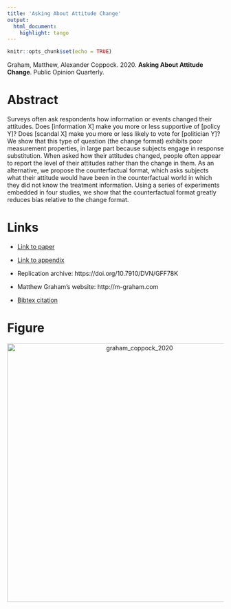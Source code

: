 ```yaml
---
title: 'Asking About Attitude Change'
output:
  html_document:
    highlight: tango
---
```


```r
knitr::opts_chunk$set(echo = TRUE)
```

Graham, Matthew, Alexander Coppock. 2020. <b>Asking About Attitude Change</b>. Public Opinion Quarterly.

# Abstract
Surveys often ask respondents how information or events changed their attitudes. Does [information X] make you more or less supportive of [policy Y]? Does [scandal X] make you more or less likely to vote for [politician Y]? We show that this type of question (the change format) exhibits poor measurement properties, in large part because subjects engage in response substitution. When asked how their attitudes changed, people often appear to report the level of their attitudes rather than the change in them. As an alternative, we propose the counterfactual format, which asks subjects what their attitude would have been in the counterfactual world in which they did not know the treatment information. Using a series of experiments embedded in four studies, we show that the counterfactual format greatly reduces bias relative to the change format.

# Links
 - <a href='graham_coppock_2020.pdf'>Link to paper</a>
 - <a href='graham_coppock_2020_appendix.pdf'>Link to appendix</a>
 - Replication archive: https://doi.org/10.7910/DVN/GFF78K 

- Matthew Graham's website: http://m-graham.com
 - <a href='graham_coppock_2020.bib'>Bibtex citation</a>

# Figure
<center><img src="display_figures/graham_coppock_2020_display.png" alt="graham_coppock_2020" width="600"></center>
